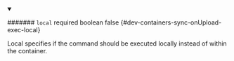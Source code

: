 
<details className="config-field" data-expandable="false" open>
<summary>

####### `local` <span className="config-field-required" data-required="false">required</span> <span className="config-field-type">boolean</span> <span className="config-field-default">false</span> <span className="config-field-enum"></span> {#dev-containers-sync-onUpload-exec-local}

Local specifies if the command should be executed locally instead of within the container.

</summary>



</details>
